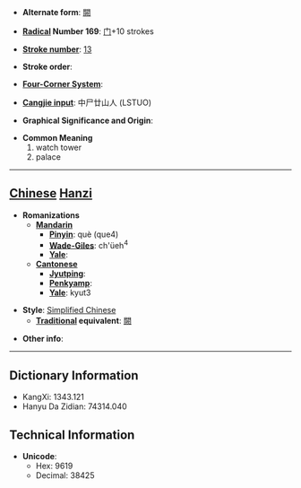 * '''Alternate form''': [[闕]]

* '''[[Wiktionary:Chinese radical index| Radical]] Number 169''': [[Wiktionary:Chinese radical index 门|门]]+10 strokes

* '''[[Wiktionary:Chinese total strokes index|Stroke number]]''': [[Wiktionary:Chinese total strokes index 13|13]]

* '''Stroke order''': 

* '''[[Wiktionary:Chinese four corner index|Four-Corner System]]''': 

* '''[[Wiktionary:Chinese Cangjie index|Cangjie input]]''': 中尸廿山人 (LSTUO)

* '''Graphical Significance and Origin''': 

* '''Common Meaning'''
*#watch tower
*# palace


----

== [[Chinese]] [[Hanzi]] ==

* '''Romanizations'''
** '''[[Mandarin]]'''
*** '''[[Pinyin]]''': què (que4)
*** '''[[Wade-Giles]]''': ch'üeh<sup>4</sup>
*** '''[[Yale]]''': 
** '''[[Cantonese]]'''
*** '''[[Jyutping]]''':
*** '''[[Penkyamp]]''': 
*** '''[[Yale]]''': kyut3

* '''Style''': [[Simplified Chinese]] 
** '''[[Traditional Chinese|Traditional]] equivalent''': [[闕]]

* '''Other info''': 

----

== Dictionary Information ==

* KangXi: 1343.121
* Hanyu Da Zidian: 74314.040

== Technical Information ==

* '''Unicode''':
** Hex: 9619
** Decimal: 38425